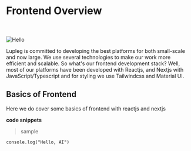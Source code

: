 
# Frontend Overview

<br></br>
<Image src="/images/#" alt="Hello" width={500} height={500} />

Lupleg is committed to developing the best platforms  for both small-scale and now large. We use several technologies to make our work more efficient and scalable. So what's our frontend development stack? Well, most of our platforms have been developed with Reactjs, and Nextjs with JavaScript/Typescript and for styling we use Tailwindcss and Material UI.

## Basics of Frontend

Here we do cover some basics of frontend with reactjs and nextjs

**code snippets**
> sample
```
console.log("Hello, AI")

```
